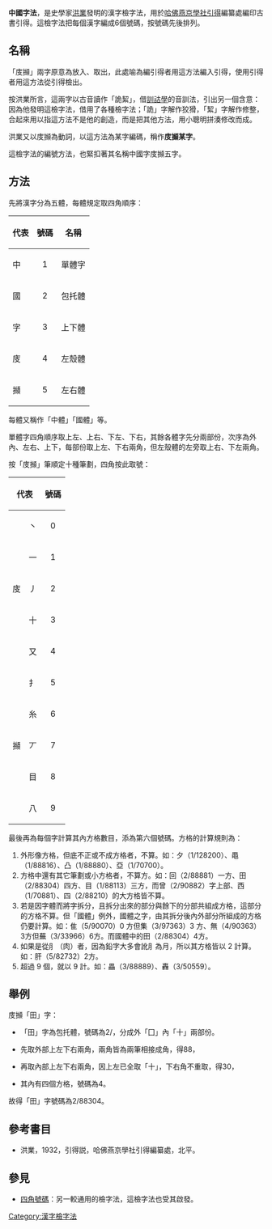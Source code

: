 {{CJK-New-Char|3A6A|ver=A}}
{{全局僻字|㩪|左「扌」中「糹」右「頁」}}
'''中國字{{Ruby|庋|-{zh-cn:guǐ; zh-hk:gwai2; zh-tw:ㄐㄧˇ}-<ref>https://www.unicode.org/cgi-bin/GetUnihanData.pl?codepoint=庋</ref>}}{{Ruby|㩪|-{zh-cn:xié; zh-hk:kit3; zh-tw:ㄐㄧㄝˊ}-<ref>https://www.unicode.org/cgi-bin/GetUnihanData.pl?codepoint=㩪</ref>}}法'''，是史學家[[洪業|洪業]]發明的漢字檢字法，用於[[哈佛燕京學社|哈佛燕京學社]][[索引|引得]]編纂處編印古書引得。這檢字法把每個漢字編成6個號碼，按號碼先後排列。

==名稱==
「庋㩪」兩字原意為放入、取出，此處喻為編引得者用這方法編入引得，使用引得者用這方法從引得檢出。

按洪業所言，這兩字以古音讀作「詭絜」，借[[訓詁學|訓詁學]]的音訓法，引出另一個含意：因為他發明這檢字法，借用了各種檢字法；「詭」字解作狡猾，「絜」字解作修整，合起來用以指這方法不是他的創造，而是把其他方法，用小聰明拼湊修改而成。

洪業又以庋㩪為動詞，以這方法為某字編碼，稱作'''庋㩪某字'''。

這檢字法的編號方法，也緊扣著其名稱中國字庋㩪五字。

==方法==
先將漢字分為五體，每體規定取四角順序：
{| class="wikitable"
|-
! 代表
! 號碼
! 名稱
|-
| 中
| align=center | 1
| 單體字
|-
| 國
| align=center | 2
| 包托體
|-
| 字
| align=center | 3
| 上下體
|-
| 庋
| align=center | 4
| 左殼體
|-
| 㩪
| align=center | 5
| 左右體
|}
每體又稱作「中體」「國體」等。

單體字四角順序取上左、上右、下左、下右，其餘各體字先分兩部份，次序為外內、左右、上下，每部份取上左、下右兩角，但左殼體的左旁取上右、下左兩角。

按「庋㩪」筆順定十種筆劃，四角按此取號：
{| class="wikitable"
!colspan=2|代表
!號碼
!筆劃
|-
| rowspan=5| 庋
| 丶
| align=center | 0
| 點
|-
| 一
| align=center | 1
| 橫、挑、右鉤之橫
|-
| 丿
| align=center | 2
| 撇、直、左鉤之直及斜直
|-
| 十
| align=center | 3
| 兩筆相交，而至少有一筆為正橫或正直者
|-
| 又
| align=center | 4
| 兩筆相交，而皆斜行
|-
| rowspan=5 | 㩪
| 扌
| align=center | 5
| 直及斜直之插透兩筆以上者
|-
| 糸
| align=center | 6
| 糸之各部分，及各變體
|-
| 丆
| align=center | 7
| 橫或直以其中間之上下或左右連於直或橫者
|-
| 目
| align=center | 8
| 一筆之轉或兩筆相接而成一角者
|-
| 八
| align=center | 9
| 八與人及其變體
|}

最後再為每個字計算其內方格數目，添為第六個號碼。方格的計算規則為：
# 外形像方格，但底不正或不成方格者，不算。如：夕（1/128200）、黽（1/88816）、凸（1/88880）、亞（1/70700）。
# 方格中還有其它筆劃或小方格者，不算方。如：回（2/88881）一方、田（2/88304）四方、目（1/88113）三方，而曾（2/90882）字上部、西（1/70881）、四（2/88210）的大方格皆不算。
# 若是因字體而將字拆分，且拆分出來的部分與餘下的分部共組成方格，這部分的方格不算。但「國體」例外，國體之字，由其拆分後內外部分所組成的方格仍要計算。如：隹（5/90070）0 方但集（3/97363）3 方、無（4/90363）3方但蕪（3/33966）6方。而國體中的田（2/88304）4方。
# 如果是從⺼（肉）者，因為鉛字大多會訛⺼為月，所以其方格皆以 2 計算。如：肝（5/82732）2方。
# 超過 9 個，就以 9 計。如：畾（3/88889）、轟（3/50559）。

==舉例==
庋㩪「田」字：

*「田」字為包托體，號碼為2/，分成外「囗」內「十」兩部份。

*先取外部上左下右兩角，兩角皆為兩筆相接成角，得88，

*再取內部上左下右兩角，因上左已全取「十」，下右角不重取，得30，

*其內有四個方格，號碼為4。

故得「田」字號碼為2/88304。

== 參考書目 ==
*洪業，1932，引得説，哈佛燕京學社引得編纂處，北平。

==參見==
*[[四角號碼|四角號碼]]：另一較通用的檢字法，這檢字法也受其啟發。
[[Category:漢字檢字法|Category:漢字檢字法]]